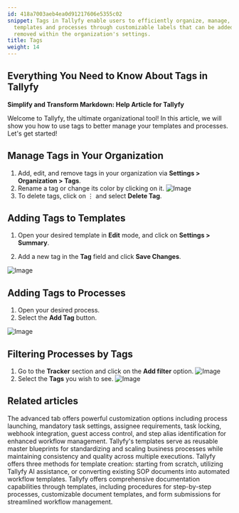 ```yaml
---
id: 418a7003aeb4ea0d91217606e5355c02
snippet: Tags in Tallyfy enable users to efficiently organize, manage, and filter
  templates and processes through customizable labels that can be added, edited, and
  removed within the organization's settings.
title: Tags
weight: 14
---
```


## Everything You Need to Know About Tags in Tallyfy

**Simplify and Transform Markdown: Help Article for Tallyfy**

Welcome to Tallyfy, the ultimate organizational tool! In this article, we will show you how to use tags to better manage your templates and processes. Let's get started!

## Manage Tags in Your Organization

1. Add, edit, and remove tags in your organization via **Settings > Organization > Tags**.
2. Rename a tag or change its color by clicking on it.
   ![Image](https://screenshots.tallyfy.com/tallyfy%2Fpro%2Fdesktop-light-edit-tag.png)
3. To delete tags, click on ⋮ and select **Delete Tag**.

## Adding Tags to Templates

1. Open your desired template in **Edit** mode, and click on **Settings > Summary**.

2. Add a new tag in the **Tag** field and click **Save Changes**.

![Image](https://screenshots.tallyfy.com/tallyfy%2Fpro%2Fdesktop-light-add-tag-to-template.png)

## Adding Tags to Processes

1. Open your desired process.
2. Select the **Add Tag** button.

![Image](https://screenshots.tallyfy.com/tallyfy%2Fpro%2Fdesktop-light-add-tag-process.png)

## Filtering Processes by Tags

1. Go to the **Tracker** section and click on the **Add filter** option.
   ![Image](https://screenshots.tallyfy.com/tallyfy%2Fpro%2Fdesktop-light-click-filter.png)
2. Select the **Tags** you wish to see.
   ![Image](https://screenshots.tallyfy.com/tallyfy%2Fpro%2Fdesktop-light-filter-process-by-tag.png)


## Related articles
<CardGrid>
<LinkTitleCard header="<b>Tasks > Advanced tab</b>" href="/products/pro/tracking-and-tasks/tasks/how-can-i-utilize-tallyfys-advanced-tab-features/" > The advanced tab offers powerful customization options including process launching, mandatory task settings, assignee requirements, task locking, webhook integration, guest access control, and step alias identification for enhanced workflow management. </LinkTitleCard>
<LinkTitleCard header="<b>Documenting > Templates</b>" href="/products/pro/documenting/templates/" > Tallyfy's templates serve as reusable master blueprints for standardizing and scaling business processes while maintaining consistency and quality across multiple executions. </LinkTitleCard>
<LinkTitleCard header="<b>Templates > Create a template</b>" href="/products/pro/documenting/templates/create-template/" > Tallyfy offers three methods for template creation: starting from scratch, utilizing Tallyfy AI assistance, or converting existing SOP documents into automated workflow templates. </LinkTitleCard>
<LinkTitleCard header="<b>Pro > Essentials</b>" href="/products/pro/documenting/" > Tallyfy offers comprehensive documentation capabilities through templates, including procedures for step-by-step processes, customizable document templates, and form submissions for streamlined workflow management. </LinkTitleCard>
</CardGrid>